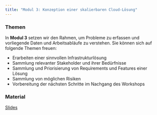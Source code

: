 ```yaml
---
title: "Modul 3: Konzeption einer skalierbaren Cloud-Lösung"
---
```


### Themen
In **Modul 3** setzen wir den Rahmen, um Probleme zu erfassen und vorliegende Daten und Arbeitsabläufe zu verstehen. Sie können sich auf folgende Themen freuen:

* Erarbeiten einer sinnvollen Infrastrukturlösung
* Sammlung relevanter Stakeholder und ihrer Bedürfnisse
* Sammlung und Priorisierung von Requirements und Features einer Lösung
* Sammlung von möglichen Risiken
* Vorbereitung der nächsten Schritte im Nachgang des Workshops
  

### Material

[Slides](slides/ADA4_Modul_3.pdf)

<!-- (https://drive.google.com/file/d/1E19iUQ-IJnvDBFs-t56oYehfIFLgD7C4/view?usp=sharing) -->
